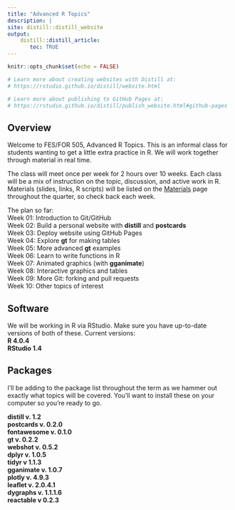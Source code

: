 ```yaml
---
title: "Advanced R Topics"
description: |
site: distill::distill_website
output: 
    distill::distill_article:
       toc: TRUE
---
```


```r
knitr::opts_chunk$set(echo = FALSE)

# Learn more about creating websites with Distill at:
# https://rstudio.github.io/distill/website.html

# Learn more about publishing to GitHub Pages at:
# https://rstudio.github.io/distill/publish_website.html#github-pages

```

## Overview

Welcome to FES/FOR 505, Advanced R Topics. This is an informal class for students wanting to get a little extra practice in R.  We will work together through material in real time.

The class will meet once per week for 2 hours over 10 weeks. Each class will be a mix of instruction on the topic, discussion, and active work in R.  Materials (slides, links, R scripts) will be listed on the [Materials](materials.html) page throughout the quarter, so check back each week.

The plan so far:   
Week 01: Introduction to Git/GitHub  
Week 02: Build a personal website with **distill** and **postcards**  
Week 03: Deploy website using GitHub Pages  
Week 04: Explore **gt** for making tables  
Week 05: More advanced **gt** examples  
Week 06: Learn to write functions in R  
Week 07: Animated graphics (with **gganimate**)  
Week 08: Interactive graphics and tables     
Week 09: More Git: forking and pull requests   
Week 10: Other topics of interest  

## Software

We will be working in R via RStudio. Make sure you have up-to-date versions of both of these. Current versions:  
**R 4.0.4**  
**RStudio 1.4**  

## Packages

I'll be adding to the package list throughout the term as we hammer out exactly what topics will be covered. You'll want to install these on your computer so you're ready to go.

**distill v. 1.2**  
**postcards v. 0.2.0**  
**fontawesome v. 0.1.0**  
**gt v. 0.2.2**  
**webshot v. 0.5.2**  
**dplyr v. 1.0.5 **  
**tidyr v 1.1.3**  
**gganimate v. 1.0.7**  
**plotly v. 4.9.3**   
**leaflet v. 2.0.4.1**  
**dygraphs v. 1.1.1.6**  
**reactable v 0.2.3**  
